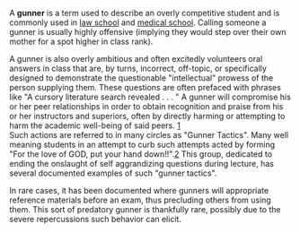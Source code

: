 {{sources|date=September 2007}}
{{Wikify|date=September 2007}}
A '''gunner''' is a term used to describe an overly competitive student and is commonly used in [[law school]] and [[medical school]]. Calling someone a gunner is usually highly offensive (implying they would step over their own mother for a spot higher in class rank).

A gunner is also overly ambitious and often excitedly volunteers oral answers in class that are, by turns, incorrect, off-topic, or specifically designed to demonstrate the questionable "intellectual" prowess of the person supplying them. These questions are often prefaced with phrases like "A cursory literature search revealed . . . " A gunner will compromise his or her peer relationships in order to obtain recognition and praise from his or her instructors and superiors, often by directly harming or attempting to harm the academic well-being of said peers. [http://politedissent.com/archives/113]<br>  

Such actions are referred to in many circles as "Gunner Tactics".  Many well meaning students in an attempt to curb such attempts acted by forming "For the love of GOD, put your hand down!!".[http://http://uth.facebook.com/group.php?gid=2212482307]  This group, dedicated to ending the onslaught of self aggrandizing questions during lecture, has several documented examples of such "gunner tactics".

In rare cases, it has been documented where gunners will appropriate reference materials before an exam, thus precluding others from using them. This sort of predatory gunner is thankfully rare, possibly due to the severe repercussions such behavior can elicit.